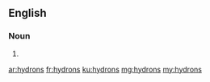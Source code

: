 ==English==

===Noun===
{{head|en|plural}}

# {{plural of|hydron|lang=en}}

[[ar:hydrons]]
[[fr:hydrons]]
[[ku:hydrons]]
[[mg:hydrons]]
[[my:hydrons]]